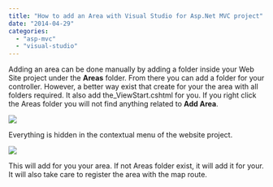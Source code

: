 ```yaml
---
title: "How to add an Area with Visual Studio for Asp.Net MVC project"
date: "2014-04-29"
categories: 
  - "asp-mvc"
  - "visual-studio"
---
```


Adding an area can be done manually by adding a folder inside your Web Site project under the **Areas** folder. From there you can add a folder for your controller. However, a better way exist that create for your the area with all folders required. It also add the_ViewStart.cshtml for you. If you right click the Areas folder you will not find anything related to **Add Area**.

![](images/NoArea-400x361.png)

Everything is hidden in the contextual menu of the website project. 

![](images/Area-400x383.png)

This will add for you your area. If not Areas folder exist, it will add it for your. It will also take care to register the area with the map route.
